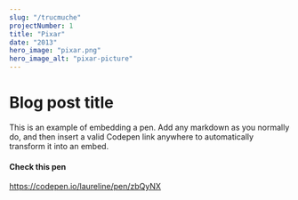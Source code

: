 ```yaml
---
slug: "/trucmuche"
projectNumber: 1
title: "Pixar"
date: "2013"
hero_image: "pixar.png"
hero_image_alt: "pixar-picture"
---
```


# Blog post title

This is an example of embedding a pen.
Add any markdown as you normally do, and then insert a valid
Codepen link anywhere to automatically transform it into an embed.

#### Check this pen

https://codepen.io/laureline/pen/zbQyNX